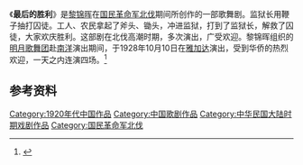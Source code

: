 {{多個問題|
{{refimprove|time=2014-03-21T09:10:40+00:00}}
{{onesource|time=2014-03-20T16:33:19+00:00}}
{{primarysources|time=2014-03-20T16:33:19+00:00}}
}}
《'''最后的胜利'''》是[[黎锦晖|黎锦晖]]在[[国民革命军北伐|国民革命军北伐]]期间所创作的一部歌舞剧。监狱长用鞭子抽打囚徒。工人、农民拿起了斧头、锄头，冲进监狱，打到了监狱长，解救了囚徒，大家欢庆胜利。这部剧在北伐高潮时期，多次演出，广受欢迎。黎锦晖组织的[[明月歌舞团|明月歌舞团]]赴[[南洋|南洋]]演出期间，于1928年10月10日在[[雅加达|雅加达]]演出，受到华侨的热烈欢迎，一天之内连演四场。<ref>{{cite book|author=王人美，解波|title=我的成名与不幸——王人美回忆录|year=1985|publisher=上海文艺出版社|location=上海|pages=77}}</ref>

==参考资料==
{{reflist}}

[[Category:1920年代中国作品|Category:1920年代中国作品]]
[[Category:中国歌剧作品|Category:中国歌剧作品]]
[[Category:中华民国大陆时期戏剧作品|Category:中华民国大陆时期戏剧作品]]
[[Category:国民革命军北伐|Category:国民革命军北伐]]